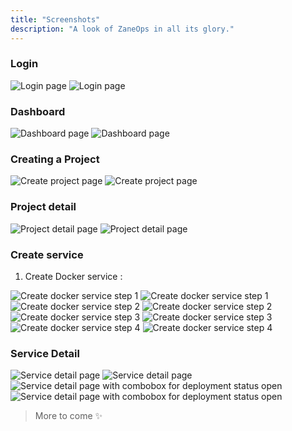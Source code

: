 ```yaml
---
title: "Screenshots"
description: "A look of ZaneOps in all its glory."
---
```


### Login

<img className="block dark:hidden" src="/images/login-light.png" alt="Login page" />
<img className="!hidden dark:!block" src="/images/login-dark.png" alt="Login page" />

### Dashboard


<img className="block dark:hidden" src="/images/dashboard-light.png" alt="Dashboard page" />
<img className="!hidden dark:!block" src="/images/dashboard-dark.png" alt="Dashboard page" />

### Creating a Project


<img className="block dark:hidden" src="/images/create-project-light.png" alt="Create project page" />
<img className="!hidden dark:!block" src="/images/create-project-dark.png" alt="Create project page" />

### Project detail

<img className="block dark:hidden" src="/images/project-detail-light.png" alt="Project detail page" />
<img className="!hidden dark:!block" src="/images/project-detail-dark.png" alt="Project detail page" />


### Create service

1. Create Docker service :

<img className="block dark:hidden" src="/images/create-service-step1-light.png" alt="Create docker service step 1" />
<img className="!hidden dark:!block" src="/images/create-service-step1-dark.png" alt="Create docker service step 1" />

<img className="block dark:hidden" src="/images/create-service-step2-light.png" alt="Create docker service step 2" />
<img className="!hidden dark:!block" src="/images/create-service-step2-dark.png" alt="Create docker service step 2" />

<img className="block dark:hidden" src="/images/create-service-step3-light.png" alt="Create docker service step 3" />
<img className="!hidden dark:!block" src="/images/create-service-step3-dark.png" alt="Create docker service step 3" />

<img className="block dark:hidden" src="/images/create-service-step4-light.png" alt="Create docker service step 4" />
<img className="!hidden dark:!block" src="/images/create-service-step4-dark.png" alt="Create docker service step 4" />

### Service Detail

<img className="block dark:hidden" src="/images/service-detail-light.png" alt="Service detail page" />
<img className="!hidden dark:!block" src="/images/service-detail-dark.png" alt="Service detail page" />

<img className="block dark:hidden" src="/images/service-detail-combobox-light.png" alt="Service detail page with combobox for deployment status open" />
<img className="!hidden dark:!block" src="/images/service-detail-combobox-dark.png" alt="Service detail page with combobox for deployment status  open" />


> More to come ✨ 
